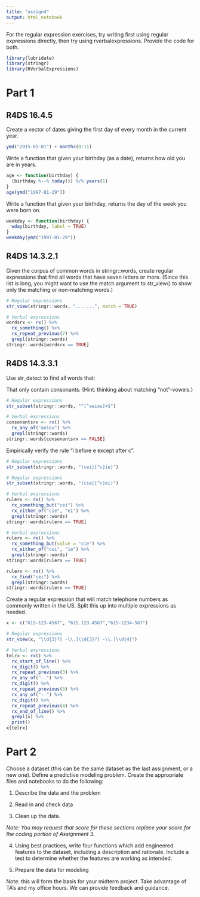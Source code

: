 ```yaml
---
title: "assign4"
output: html_notebook
---
```



For the regular expression exercises, try writing first using regular expressions directly, then try using rverbalexpressions. Provide the code for both. 

```r
library(lubridate)
library(stringr)
library(RVerbalExpressions)
```


# Part 1

## R4DS 16.4.5

Create a vector of dates giving the first day of every month in the current year. 
```r
ymd("2015-01-01") + months(0:11)
```

Write a function that given your birthday (as a date), returns how old you are in years.
```r
age <- function(birthday) {
  (birthday %--% today()) %/% years(1)
}
age(ymd("1997-01-29"))
```

Write a function that given your birthday, returns the day of the week you were born on. 
```r
weekday <- function(birthday) {
  wday(birthday, label = TRUE)
}
weekday(ymd("1997-01-29"))
```


## R4DS 14.3.2.1

Given the corpus of common words in stringr::words, create regular expressions that find all words that have seven letters or more. (Since this list is long, you might want to use the match argument to str_view() to show only the matching or non-matching words.)
```r
# Regular expressions
str_view(stringr::words, ".......", match = TRUE)
```

```r
# Verbal expressions
wordsrx <- rx() %>% 
  rx_something() %>% 
  rx_repeat_previous(7) %>% 
  grepl(stringr::words)
stringr::words[wordsrx == TRUE]
```


## R4DS 14.3.3.1

Use str_detect to find all words that:

That only contain consonants. (Hint: thinking about matching “not”-vowels.)
```r
# Regular expressions
str_subset(stringr::words, "^[^aeiou]+$")
```

```r
# Verbal expressions
consonantsrx <- rx() %>% 
  rx_any_of("aeiou") %>% 
  grepl(stringr::words) 
stringr::words[consonantsrx == FALSE]
```


Empirically verify the rule “i before e except after c”.
```r
# Regular expressions
str_subset(stringr::words, "(cei|[^c]ie)")
```
```r
# Regular expressions
str_subset(stringr::words, "(cie|[^c]ei)")
```

```r
# Verbal expressions
rulerx <- rx() %>% 
  rx_something_but("cei") %>%
  rx_either_of("cie", "ei") %>%
  grepl(stringr::words)
stringr::words[rulerx == TRUE]
```


```r
# Verbal expressions
rulerx <- rx() %>% 
  rx_something_but(value = "cie") %>%
  rx_either_of("cei", "ie") %>%
  grepl(stringr::words)
stringr::words[rulerx == TRUE]

rulerx <- rx() %>% 
  rx_find("cei") %>% 
  grepl(stringr::words)
stringr::words[rulerx == TRUE]
```

Create a regular expression that will match telephone numbers as commonly written in the US. Split this up into multiple expressions as needed.
```r
x <- c("615-123-4567", "615.123.4567","615-1234-567")
```

```r
# Regular expressions
str_view(x, "\\d{3}?[ -\\.]\\d{3}?[ -\\.]\\d{4}")
```

```r
# Verbal expressions
telrx <- rx() %>% 
  rx_start_of_line() %>% 
  rx_digit() %>% 
  rx_repeat_previous(3) %>% 
  rx_any_of("-.") %>% 
  rx_digit() %>% 
  rx_repeat_previous(3) %>% 
  rx_any_of("-.") %>% 
  rx_digit() %>% 
  rx_repeat_previous(4) %>% 
  rx_end_of_line() %>%
  grepl(x) %>% 
  print()
x[telrx]
```



# Part 2


Choose a dataset (this can be the same dataset as the last assignment, or a new one). Define a predictive modeling problem. Create the appropriate files and notebooks to do the following:

1. Describe the data and the problem

2. Read in and check data

3. Clean up the data. 

*Note: You may request that score for these sections replace your score for the coding portion of Assignment 3.*

4. Using best practices, write four functions which add engineered features to the dataset, including a description and rationale. Include a test to determine whether the features are working as intended. 

5. Prepare the data for modeling

Note: this will form the basis for your midterm project. Take advantage of TA's and my office hours. We can provide feedback and guidance. 

